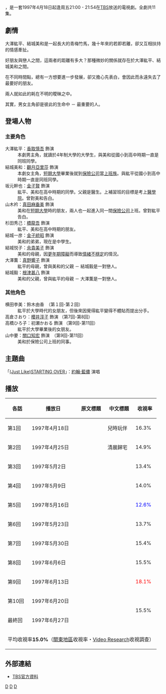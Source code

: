 {{Infobox Television
| show_name            = 最重要的人
| original_name        = {{lang|ja|いちばん大切なひと}}
| image                = 
| caption              = 
| show_name_2          = 
| genre                = [[日本電視劇|日本電視劇]]
| format               = 
| creator              = 
| developer            = 
| writer               = [[青柳祐美子|青柳祐美子]]
| director             = [[清弘誠|清弘誠]]、[[伊佐野英樹|伊佐野英樹]]
| creative_director    = 
| presenter            = 
| starring             = [[觀月亞里莎|觀月亞里莎]]<br>{{nowrap begin}}[[香取慎吾|香取慎吾]] {{Nowrap end}}
| judges               = 
| voices               = 
| narrated             = 
| theme_music_composer = 
| opentheme            = 
| endtheme             = 
| composer             = 
| country              = {{JPN}}
| language             = 
| num_seasons          = <!-- or num_series -->
| num_episodes         = 11集
| list_episodes        = 
| executive_producer   = 
| producer             = 八木康夫
| supervising_producer = 
| editor               = 
| location             = 
| cinematography       = 
| camera               = 
| runtime              = 54[[分鐘|分鐘]]
| company              = [[TBS電視台|TBS電視台]]
| distributor          = 
| channel              = [[TBS電視台|TBS電視台]]
| picture_format       = 
| audio_format         = 
| slogan               =
| first_run            = {{JPN}}
| first_aired          = {{start date|1997|4|18}}
| last_aired           = {{end date|1997|6|27}}
| status               = 
| preceded_by          = 
| followed_by          = 
| related              = 
| website              = 
| production_website   = 
}}
{{日本作品|最重要的人|いちばん大切なひと}}，是一套1997年4月18日起逢周五21:00 - 21:54在[[TBS|TBS]]放送的電視劇。全劇共11集。



==劇情==
大澤紘平、結城美和是一起長大的青梅竹馬，幾十年來的若即若離，卻又互相扶持的情感牽扯。

好朋友與戀人之間，這兩者的距離有多大？那種微妙的關係就存在於大澤紘平、結城美和之間。

在不同時間點，總有一方想要進一步發展，卻又擔心先表白，會因此而永遠失去了最要好的朋友。

兩人就如此的耗在不明的曖昧之中。

其實，男女主角卻是彼此的生命中 － 最重要的人。



== 登場人物 ==
=== 主要角色 ===
;大澤紘平：[[香取慎吾|香取慎吾]] 飾演
:本劇男主角，就讀於4年制大學的大學生，與美和從國小到高中時期一直是同班同學。
;結城美和：[[觀月亞里莎|觀月亞里莎]] 飾演
:本劇女主角，[[短期大學|短期大學]]畢業後就到[[保險公司|保險公司]]當[[上班族|上班族]]。與紘平從國小到高中時期一直是同班同學。
;坂元幹也：[[金子賢|金子賢]] 飾演
:紘平、美和在高中時期的同學。父親是醫生。上補習班的目標是考上[[醫學院|醫學院]]。曾對美和告白。
;山木衿：[[真田麻垂美|真田麻垂美]] 飾演
:美和在[[短期大學|短期大學]]時的朋友，兩人也一起進入同一間[[保險公司|保險公司]]上班。曾對紘平告白。
;杉田秀己：[[橋龍吾|橋龍吾]] 飾演
:紘平、美和在高中時期的朋友。
;結城一彦：[[金子統昭|金子統昭]] 飾演
:美和的弟弟，現在是中學生。
;結城悦子：[[余貴美子|余貴美子]] 飾演
:美和的母親，因[[更年期障礙|更年期障礙]]而導致[[情緒不穩定|情緒不穩定]]的情況。
;大澤薫：[[真野響子|真野響子]] 飾演
:紘平的母親，曾與美和的父親 － 結城毅是一對戀人。
;結城毅：[[根津甚八|根津甚八]] 飾演
:美和的父親，曾與紘平的母親 － 大澤薫是一對戀人。

===其他角色===
;横田李美：鈴木由香　（第１回-第２回）
:紘平於大學時代的女朋友，但後來因覺得紘平變得不體貼而提出分手。
;高倉さおり：[[櫻井淳子|櫻井淳子]] 飾演 （第7回-第8回）
:
;高橋ひろ子：初瀬かおる 飾演 （第9回-第11回）
:紘平於大學畢業後的女朋友。
;山中要：[[關口知宏|關口知宏]] 飾演　（第9回-第11回）
:美和於保險公司上班的同事。



== 主題曲 ==
「[[スターティング・オーヴァー|(Just Like)STARTING OVER]]」：[[約翰·藍儂|約翰·藍儂]] 演唱



== 播放 ==
{| class="wikitable" style="text-align:center"
!各話||播放日||原文標題||中文標題||收視率
|-
|第1回||1997年4月18日||{{lang|ja|幼なじみ}}|| 兒時玩伴 ||16.3%
|-
|第2回||1997年4月25日||{{lang|ja|朝帰り}}|| 清晨歸宅 ||14.9%
|-
|第3回||1997年5月2日||{{lang|ja|秘密の場所}}||||13.4%
|-
|第4回||1997年5月9日||{{lang|ja|二年ぶりのキス}}|| ||14.0%
|-
|第5回||1997年5月16日||{{lang|ja|もう逢えない}}|| ||<font color=blue>12.6%
|-
|第6回||1997年5月23日||{{lang|ja|裏切り}}|| ||13.7%
|-
|第7回||1997年5月30日||{{lang|ja|幸せにしてやる}}||||15.4%
|-
|第8回||1997年6月6日||{{lang|ja|最後の賭け}}||  ||15.5%
|-
|第9回||1997年6月13日||{{lang|ja|ずっとずっと好きだった}}|| ||<font color=red>18.1%
|-
|第10回||1997年6月20日||{{lang|ja|結ばれた夜}}||||rowspan="2"|15.5%
|-
|最終回||1997年6月27日||{{lang|ja|永遠に一緒}}||
|-
!colspan="6"|平均收視率'''15.0%'''（[[關東地方|關東地區]]收視率・[[Video_Research|Video Research]]收視調查）
|}



==外部連結==
* [http://www.tbs.co.jp/drama_archive/taisetsu/ TBS官方資料] {{Wayback|url=http://www.tbs.co.jp/drama_archive/taisetsu/ |date=20160304205459 }}



[[Category:1997年日本電視劇集|D]]
[[Category:日本愛情劇|D]]
[[Category:橫濱市背景電視劇|D]]